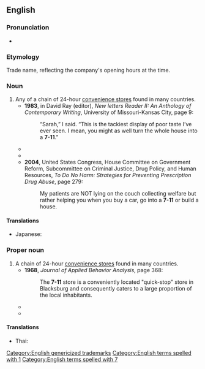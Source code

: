 ==English==

===Pronunciation===
* {{a|GA}} {{IPA|/ˌsɛvən əˈlɛvən/}}

===Etymology===
Trade name, reflecting the company's opening hours at the time.

===Noun===
{{en-noun}}

# Any of a chain of 24-hour [[convenience store]]s found in many countries.
#* '''1983''', in David Ray (editor), ''New letters Reader II: An Anthology of Contemporary Writing'',<sup >[http://books.google.com/books?id=ZcUuAAAAIAAJ ]</sup> University of Missouri-Kansas City, page 9:
#*: “Sarah,” I said. “This is the tackiest display of poor taste I’ve ever seen. I mean, you might as well turn the whole house into a '''7-11'''.”
#* {{quote-text|en|year=1997|author=Brady Udall|title=Letting Loose the Hounds: Stories|page=16
|passage=A scholarship from UCLA, a boring job at an electronics firm and suspicious looks from the clerk whenever I go into a '''7-11'''.}}
#* {{quote-text|en|year=1999|author=Vic Armijo|title=The Complete Idiot's Guide to Cycling|page=104
|passage=These days, a cyclist in bike shorts can walk into a '''7-11''' or bagel shop without drawing a second glance.}}
#* '''2004''', United States Congress, House Committee on Government Reform, Subcommittee on Criminal Justice, Drug Policy, and Human Resources, ''To Do No Harm: Strategies for Preventing Prescription Drug Abuse'', page 279:
#*: My patients are NOT lying on the couch collecting welfare but rather helping you when you buy a car, go into a '''7-11''' or build a house.

====Translations====
{{trans-top}}
* Japanese: {{t|ja|セブン|tr=Sebun}}
{{trans-mid}}
{{trans-bottom}}

===Proper noun===
{{en-proper noun}}

# A chain of 24-hour [[convenience store]]s found in many countries.
#* '''1968''', ''Journal of Applied Behavior Analysis'', page 368:
#*: The '''7-11''' store is a conveniently located "quick-stop" store in Blacksburg and consequently caters to a large proportion of the local inhabitants.
#* {{quote-text|en|year=2004|author=Simon Frith|title=Popular Music: Critical Concepts in Media and Cultural Studies|page=380
|passage=It is likewise inappropriate to sink into prolonged intramusical contemplation when one is squeezed into a '''7-11'''-type convenience store.}}
#* {{quote-text|en|year=2006|author=Jerry Van Hoorelbeke|title=Underworld Secrets: Hoffa to Las Vegas|page=514
|passage=I finally pulled into a '''7-11''' store and bought a bottle of mouthwash so we could both rinse our mouths out.}}

====Translations====
{{trans-top}}
* Thai: {{t|th|เซเว่นอีเลฟเว่น}}
{{trans-mid}}
{{trans-bottom}}

[[Category:English genericized trademarks]]
[[Category:English terms spelled with 1]]
[[Category:English terms spelled with 7]]